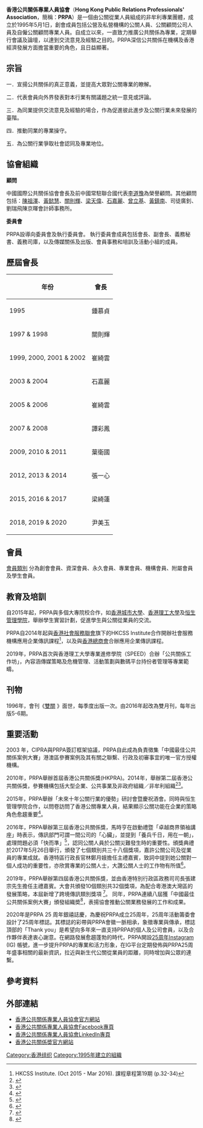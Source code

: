 {{vfd|广告|date=2022/05/28}}
{{Infobox Organization
|name = 香港公共關係專業人員協會<br/>Hong Kong Public Relations Professionals' Association
|caption = 香港公共關係專業人員協會
|abbreviation  = '''PRPA'''
|type = 非牟利專業團體
|formation = 1995年
|region_served    = {{HK}}
|membership       = 公營及私營機構的公關人員、公關顧問公司人員
|website = [http://prpa.com.hk/ 香港公共關係專業人員協會]
|logo=}}

'''香港公共關係專業人員協會'''（'''Hong Kong Public Relations Professionals' Association'''，簡稱：'''PRPA'''）是一個由公關從業人員組成的非牟利專業團體，成立於1995年5月1日，創會成員包括公營及私營機構的公關人員、公關顧問公司人員及自僱公關顧問專業人員。自成立以來，一直致力推廣公共關係為專業，定期舉行會議及論壇，以達到交流意見及經驗之目的。PRPA深信公共關係在機構及香港經濟發展方面擔當重要的角色，且日益顯著。

== 宗旨 ==
一．宣揚公共關係的真正意義，並提高大眾對公關專業的瞭解。

二．代表會員向外界發表對本行業有關議題之統一意見或評論。

三．為同業提供交流意見及經驗的場合，作為促進彼此進步及公關行業未來發展的臺階。

四．推動同業的專業操守。

五．為公關行業爭取社會認同及專業地位。

== 協會組織 ==
'''顧問'''

中國國際公共關係協會會長及前中國常駐聯合國代表[[李道豫|李道豫]]為榮譽顧問。其他顧問包括：[[陳祖澤|陳祖澤]]、[[黃懿慧|黃懿慧]]、[[關則輝|關則輝]]、[[梁天偉|梁天偉]]、[[石嘉麗|石嘉麗]]、[[曾立基|曾立基]]、[[黃鎮南|黃鎮南]]、司徒廣釗、劉瑞飛陳京暉會計師事務所。

'''委員會'''

PRPA設導向委員會及執行委員會。 執行委員會成員包括會長、副會長、義務秘書、義務司庫，以及傳媒關係及出版、會員事務和培訓及活動小組的成員。

== 歷屆會長 ==
{| class="wikitable"
|+
!年份
!會長
|-
|1995
|鍾慕貞
|-
|1997 & 1998
|關則輝
|-
|1999, 2000, 2001 & 2002
|崔綺雲
|-
|2003 & 2004
|石嘉麗
|-
|2005 & 2006
|崔綺雲
|-
|2007 & 2008
|譚彩鳳
|-
|2009, 2010 & 2011
|葉衛國
|-
|2012, 2013 & 2014
|張一心
|-
|2015, 2016 & 2017
|梁綺蓮
|-
|2018, 2019 & 2020
|尹美玉
|}

== 會員 ==
[https://prpa.com.hk/?p=186&lang=tc 會員類別] {{Wayback|url=https://prpa.com.hk/?p=186&lang=tc |date=20161110222254 }}分為創會會員、資深會員、永久會員、專業會員、機構會員、附屬會員及學生會員。

== 教育及培訓 ==
自2015年起，PRPA與多個大專院校合作，如[[香港城市大學|香港城市大學]]、[[香港理工大學|香港理工大學]]及[[恒生管理學院|恒生管理學院]]，舉辦學生實習計劃，促進學生與公關從業員的交流。

PRPA自2014年起與[[香港社會服務聯會|香港社會服務聯會]]旗下的HKCSS Institute合作開辦社會服務機構應用企業傳訊課程<ref>HKCSS Institute. (Oct 2015 - Mar 2016). 課程章程第19期 (p.32-34) </ref>，以及與[[香港總商會|香港總商會]]合辦應用企業傳訊課程。

2019年，PRPA首次與香港理工大學專業進修學院（SPEED）合辦「公共關係工作坊」，內容涵傳媒策略及危機管理、活動策劃與數碼平台持份者管理等專業範疇。

== 刊物 ==
1996年，會刊《[https://prpa.com.hk/?p=397&lang=tc 雙關] {{Wayback|url=https://prpa.com.hk/?p=397&lang=tc |date=20161112091320 }}》面世，每季度出版一次。由2016年起改為雙月刊，每年出版5-6期。

== 重要活動 ==
2003 年，CIPRA與PRPA簽訂框架協議，PRPA自此成為負責徵集「中國最佳公共關係案例大賽」港澳區參賽案例及其有關之聯繫、行政及初審事宜的唯一官方授權機構。

2010年，PRPA舉辦首屆香港公共關係獎(HKPRA)。2014年，舉辦第二屆香港公共關係獎，參賽機構包括大型企業、公共事業及非政府組織／非牟利組織<ref>{{Cite web|url=http://prpa.com.hk/hkprawards/Lang_chi/1st%20PR%20Awards_c.html|title=香港公共關係獎|accessdate=|author=|date=|publisher=|archive-url=https://web.archive.org/web/20170303203456/http://prpa.com.hk/hkprawards/Lang_chi/1st%20PR%20Awards_c.html|archive-date=2017-03-03|dead-url=yes}}</ref><ref>{{Cite web|url=http://sina.com.hk/news/article/20140929/0/2/21/%E7%AC%AC%E4%BA%8C%E5%B1%86%E9%A6%99%E6%B8%AF%E5%85%AC%E5%85%B1%E9%97%9C%E4%BF%82%E7%8D%8E2014%E5%8D%93%E8%B6%8A%E5%BE%97%E7%8D%8E%E8%80%85%E8%AA%95%E7%94%9F-4937786.html?cf=o.finance|title=第二屆「香港公共關係獎2014」卓越得獎者誕生|accessdate=|author=|date=|publisher=|archive-url=https://web.archive.org/web/20170306134814/http://sina.com.hk/news/article/20140929/0/2/21/%E7%AC%AC%E4%BA%8C%E5%B1%86%E9%A6%99%E6%B8%AF%E5%85%AC%E5%85%B1%E9%97%9C%E4%BF%82%E7%8D%8E2014%E5%8D%93%E8%B6%8A%E5%BE%97%E7%8D%8E%E8%80%85%E8%AA%95%E7%94%9F-4937786.html?cf=o.finance|archive-date=2017-03-06|dead-url=yes}}</ref>。

2015年，PRPA舉辦「未來十年公關行業的優勢」研討會暨慶祝酒會。同時與恒生管理學院合作，以問卷訪問了香港公關專業人員，結果顯示公關功能在企業的策略角色愈趨重要<ref>{{Cite web|url=http://prpa.com.hk/wp-content/uploads/PRPA_A4-Supplement.pdf|title=香港公共關係專業人員協會二十周年特刊|accessdate=|author=|date=2015|publisher=|archive-date=2016-03-16|archive-url=https://web.archive.org/web/20160316121158/http://prpa.com.hk/wp-content/uploads/PRPA_A4-Supplement.pdf|dead-url=no}}</ref>。 

2016年，PRPA舉辦第三屆香港公共關係獎，馬時亨在啟動禮暨「卓越商界領袖講座」時表示，傳訊部門可謂一間公司的「心臟」，並提到「養兵千日，用在一朝」，處理問題必須「快而準」<ref>{{Cite web|url=http://archive.am730.com.hk/fresh/article/34160|title=馬時亨︰傳訊部是公司心臟|accessdate=|author=|date=|publisher=}}</ref>，認同公關人員於公關災難發生時的重要性。頒獎典禮於2017年5月26日舉行，頒發了七個類別共三十八個獎項，嘉許公關公司及從業員的專業成就。香港特區行政長官林鄭月娥擔任主禮嘉賓，致詞中提到她公關對一個人成功的重要性，亦欣賞專業的公關人士，大讚公關人士的工作物有所值<ref>{{Cite web|url=http://hd.stheadline.com/news/columns/0/20170529/570470/|title=提防「關公」出現 精叻公關分38獎|accessdate=|author=|date=2017-05-29|publisher=|archive-date=2017-05-31|archive-url=https://web.archive.org/web/20170531025036/http://hd.stheadline.com/news/columns/0/20170529/570470/|dead-url=no}}</ref>。 

2019年，PRPA舉辦第四屆香港公共關係獎，並由香港特別行政區政務司司長張建宗先生擔任主禮嘉賓。大會共頒發10個類別共32個獎項，為配合粵港澳大灣區的發展策略，本屆新增了跨境傳訊類別獎項 <ref>{{Cite web|title=第四屆香港公共關係獎得獎者誕生 表揚業界卓越成就|url=https://www.hk01.com/社會新聞/329985/第四屆香港公共關係獎得獎者誕生-表揚業界卓越成就|accessdate=2020-01-06|date=2019-05-17|last=黃偉超|work=香港01|language=zh-HK}}</ref>。 同年，PRPA連續八屆獲「中國最佳公共關係案例大賽」頒發組織奬<ref>{{Cite web|title=2019中國公關嘉年華暨第十五屆中國最佳公共關係案例大賽頒獎典禮在京隆重舉行|url=http://www.cipra.org.cn/templates/T_Second/index.aspx?nodeid=3&page=ContentPage&contentid=1621|accessdate=|author=|date=2019-11-30|format=|publisher=|language=|archive-date=2019-12-29|archive-url=https://web.archive.org/web/20191229204129/http://cipra.org.cn/templates/T_Second/index.aspx?nodeid=3&page=ContentPage&contentid=1621|dead-url=no}}</ref>，表揚協會推動公關業務發展的工作和成果。

2020年是PRPA 25 周年銀禧誌慶，為慶祝PRPA成立25周年，25周年活動籌委會設計了25周年標誌。其標誌的彩帶與PRPA會徽一脈相承，象徵專業與傳承，標誌頂部的「Thank you」是希望向多年來一直支持PRPA的個人及公司會員，以及合作夥伴表達衷心謝意。在網路發展愈趨蓬勃的時代，PRPA開設[https://www.instagram.com/prpa_25thanniversary/?hl=zh-hk 25周年Instagram] (IG) 帳號，進一步提升PRPA的專業和活力形象，在IG平台定期發佈與PRPA25周年盛事相關的最新資訊，拉近與新生代公關從業員的距離，同時增加與公眾的連繫。

== 參考資料 ==
{{reflist}}
== 外部連結 ==
* [http://prpa.com.hk 香港公共關係專業人員協會官方網站] {{Wayback|url=http://prpa.com.hk/ |date=20170306133516 }}
* [https://www.facebook.com/hkprpa/?__tn__=kC-R&eid=ARAyP5RLq2tW3avA0AuWR3pQWFjO4tXaCFj3Et53ThZt3pI4T0gEk2SfcKvE1m7901PWOMqXrvdjvrA3&hc_ref=ARR4RDpBihScCxsLdWpYarPxNLjIe7zR6sZaf8jms3RIXi4HIHjmNAs7afUpIgcE8L4&fref=nf&__xts__[0]=68.ARD65xL7tHbuHy16RC39tt23eHVzJktR6RDkT6Po70OipNLhSM89kSFdNCO9UzUoNnMKiO33eWCTyybMdtn9aRocH1ydgJWrbXo1cn9aDIp1Z55jG7-0nGAt4i3CgI0TrcWFwEAla-2ekUZu7m1tOGcmqv5uMavrSMOCCCyvNBsNxKuoarp6o5g3VWukVvtz8gkbV0VeYDVwwpukMsWQhO1vZifgnfhho1lIO859l6vNGEgNA9Z4R9luGcHf0JAm_HIos-xV6O8DkPtwJOGgImbNSvyu9oqj6wu4IwMwX7jJ1qYdZUKKGG3CDRz0c5rGHEovLB7nqKBA7MEgrDAUUdvtsg 香港公共關係專業人員協會Facebook專頁]
* [https://www.linkedin.com/company/14377114/admin/ 香港公共關係專業人員協會LinkedIn專頁]
* [https://prpa.com.hk/hkprawards/en/index.html 香港公共關係奬官方網站]

[[Category:香港组织|Category:香港组织]]
[[Category:1995年建立的組織|Category:1995年建立的組織]]